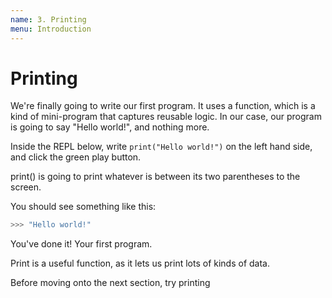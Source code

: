 ```yaml
---
name: 3. Printing
menu: Introduction
---
```



# Printing

We're finally going to write our first program. It uses a function, which is a kind of mini-program that captures reusable logic. In our case, our program is going to say "Hello world!", and nothing more.

Inside the REPL below, write `print("Hello world!")` on the left hand side, and click the green play button.

print() is going to print whatever is between its two parentheses to the screen.

<Repl />

You should see something like this:

```bash
>>> "Hello world!"
```

You've done it! Your first program.

Print is a useful function, as it lets us print lots of kinds of data.

Before moving onto the next section, try printing
